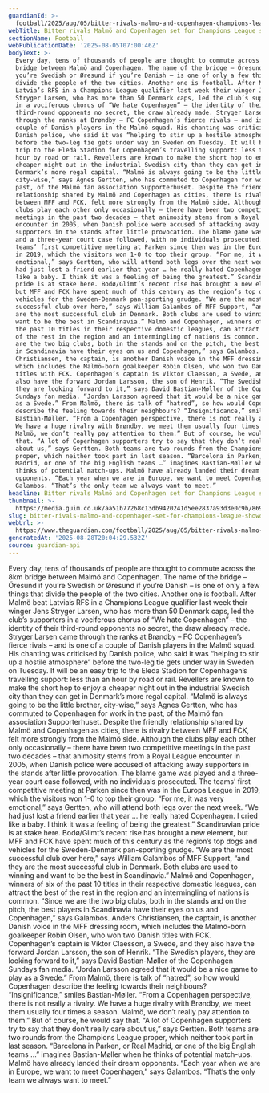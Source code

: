 ```yaml
---
guardianId: >-
  football/2025/aug/05/bitter-rivals-malmo-and-copenhagen-champions-league-football
webTitle: Bitter rivals Malmö and Copenhagen set for Champions League showdown
sectionName: Football
webPublicationDate: '2025-08-05T07:00:46Z'
bodyText: >-
  Every day, tens of thousands of people are thought to commute across the 8km
  bridge between Malmö and Copenhagen. The name of the bridge – Öresund if
  you’re Swedish or Øresund if you’re Danish – is one of only a few things that
  divide the people of the two cities. Another one is football. After Malmö beat
  Latvia’s RFS in a Champions League qualifier last week their winger Jens
  Stryger Larsen, who has more than 50 Denmark caps, led the club’s supporters
  in a vociferous chorus of “We hate Copenhagen” – the identity of their
  third-round opponents no secret, the draw already made. Stryger Larsen came
  through the ranks at Brøndby – FC Copenhagen’s fierce rivals – and is one of a
  couple of Danish players in the Malmö squad. His chanting was criticised by
  Danish police, who said it was “helping to stir up a hostile atmosphere”
  before the two-leg tie gets under way in Sweden on Tuesday. It will be an easy
  trip to the Eleda Stadion for Copenhagen’s travelling support: less than an
  hour by road or rail. Revellers are known to make the short hop to enjoy a
  cheaper night out in the industrial Swedish city than they can get in
  Denmark’s more regal capital. “Malmö is always going to be the little brother,
  city-wise,” says Agnes Gertten, who has commuted to Copenhagen for work in the
  past, of the Malmö fan association Supporterhuset. Despite the friendly
  relationship shared by Malmö and Copenhagen as cities, there is rivalry
  between MFF and FCK, felt more strongly from the Malmö side. Although the
  clubs play each other only occasionally – there have been two competitive
  meetings in the past two decades – that animosity stems from a Royal League
  encounter in 2005, when Danish police were accused of attacking away
  supporters in the stands after little provocation. The blame game was played
  and a three-year court case followed, with no individuals prosecuted. The
  teams’ first competitive meeting at Parken since then was in the Europa League
  in 2019, which the visitors won 1-0 to top their group. “For me, it was very
  emotional,” says Gertten, who will attend both legs over the next week. “We
  had just lost a friend earlier that year … he really hated Copenhagen. I cried
  like a baby. I think it was a feeling of being the greatest.” Scandinavian
  pride is at stake here. Bodø/Glimt’s recent rise has brought a new element,
  but MFF and FCK have spent much of this century as the region’s top dogs and
  vehicles for the Sweden-Denmark pan-sporting grudge. “We are the most
  successful club over here,” says William Galambos of MFF Support, “and they
  are the most successful club in Denmark. Both clubs are used to winning and
  want to be the best in Scandinavia.” Malmö and Copenhagen, winners of six of
  the past 10 titles in their respective domestic leagues, can attract the best
  of the rest in the region and an intermingling of nations is common. “Since we
  are the two big clubs, both in the stands and on the pitch, the best players
  in Scandinavia have their eyes on us and Copenhagen,” says Galambos. Anders
  Christiansen, the captain, is another Danish voice in the MFF dressing room,
  which includes the Malmö-born goalkeeper Robin Olsen, who won two Danish
  titles with FCK. Copenhagen’s captain is Viktor Claesson, a Swede, and they
  also have the forward Jordan Larsson, the son of Henrik. “The Swedish players,
  they are looking forward to it,” says David Bastian-Møller of the Copenhagen
  Sundays fan media. “Jordan Larsson agreed that it would be a nice game to play
  as a Swede.” From Malmö, there is talk of “hatred”, so how would Copenhagen
  describe the feeling towards their neighbours? “Insignificance,” smiles
  Bastian-Møller. “From a Copenhagen perspective, there is not really a rivalry.
  We have a huge rivalry with Brøndby, we meet them usually four times a season.
  Malmö, we don’t really pay attention to them.” But of course, he would say
  that. “A lot of Copenhagen supporters try to say that they don’t really care
  about us,” says Gertten. Both teams are two rounds from the Champions League
  proper, which neither took part in last season. “Barcelona in Parken, or Real
  Madrid, or one of the big English teams …” imagines Bastian-Møller when he
  thinks of potential match-ups. Malmö have already landed their dream
  opponents. “Each year when we are in Europe, we want to meet Copenhagen,” says
  Galambos. “That’s the only team we always want to meet.”
headline: Bitter rivals Malmö and Copenhagen set for Champions League showdown
thumbnail: >-
  https://media.guim.co.uk/aa51b77268c13db9420241d5ee2837a93d3e0c9b/869_345_3502_2802/500.jpg
slug: bitter-rivals-malmo-and-copenhagen-set-for-champions-league-showdown
webUrl: >-
  https://www.theguardian.com/football/2025/aug/05/bitter-rivals-malmo-and-copenhagen-champions-league-football
generatedAt: '2025-08-28T20:04:29.532Z'
source: guardian-api
---
```

Every day, tens of thousands of people are thought to commute across the 8km bridge between Malmö and Copenhagen. The name of the bridge – Öresund if you’re Swedish or Øresund if you’re Danish – is one of only a few things that divide the people of the two cities. Another one is football. After Malmö beat Latvia’s RFS in a Champions League qualifier last week their winger Jens Stryger Larsen, who has more than 50 Denmark caps, led the club’s supporters in a vociferous chorus of “We hate Copenhagen” – the identity of their third-round opponents no secret, the draw already made. Stryger Larsen came through the ranks at Brøndby – FC Copenhagen’s fierce rivals – and is one of a couple of Danish players in the Malmö squad. His chanting was criticised by Danish police, who said it was “helping to stir up a hostile atmosphere” before the two-leg tie gets under way in Sweden on Tuesday. It will be an easy trip to the Eleda Stadion for Copenhagen’s travelling support: less than an hour by road or rail. Revellers are known to make the short hop to enjoy a cheaper night out in the industrial Swedish city than they can get in Denmark’s more regal capital. “Malmö is always going to be the little brother, city-wise,” says Agnes Gertten, who has commuted to Copenhagen for work in the past, of the Malmö fan association Supporterhuset. Despite the friendly relationship shared by Malmö and Copenhagen as cities, there is rivalry between MFF and FCK, felt more strongly from the Malmö side. Although the clubs play each other only occasionally – there have been two competitive meetings in the past two decades – that animosity stems from a Royal League encounter in 2005, when Danish police were accused of attacking away supporters in the stands after little provocation. The blame game was played and a three-year court case followed, with no individuals prosecuted. The teams’ first competitive meeting at Parken since then was in the Europa League in 2019, which the visitors won 1-0 to top their group. “For me, it was very emotional,” says Gertten, who will attend both legs over the next week. “We had just lost a friend earlier that year … he really hated Copenhagen. I cried like a baby. I think it was a feeling of being the greatest.” Scandinavian pride is at stake here. Bodø/Glimt’s recent rise has brought a new element, but MFF and FCK have spent much of this century as the region’s top dogs and vehicles for the Sweden-Denmark pan-sporting grudge. “We are the most successful club over here,” says William Galambos of MFF Support, “and they are the most successful club in Denmark. Both clubs are used to winning and want to be the best in Scandinavia.” Malmö and Copenhagen, winners of six of the past 10 titles in their respective domestic leagues, can attract the best of the rest in the region and an intermingling of nations is common. “Since we are the two big clubs, both in the stands and on the pitch, the best players in Scandinavia have their eyes on us and Copenhagen,” says Galambos. Anders Christiansen, the captain, is another Danish voice in the MFF dressing room, which includes the Malmö-born goalkeeper Robin Olsen, who won two Danish titles with FCK. Copenhagen’s captain is Viktor Claesson, a Swede, and they also have the forward Jordan Larsson, the son of Henrik. “The Swedish players, they are looking forward to it,” says David Bastian-Møller of the Copenhagen Sundays fan media. “Jordan Larsson agreed that it would be a nice game to play as a Swede.” From Malmö, there is talk of “hatred”, so how would Copenhagen describe the feeling towards their neighbours? “Insignificance,” smiles Bastian-Møller. “From a Copenhagen perspective, there is not really a rivalry. We have a huge rivalry with Brøndby, we meet them usually four times a season. Malmö, we don’t really pay attention to them.” But of course, he would say that. “A lot of Copenhagen supporters try to say that they don’t really care about us,” says Gertten. Both teams are two rounds from the Champions League proper, which neither took part in last season. “Barcelona in Parken, or Real Madrid, or one of the big English teams …” imagines Bastian-Møller when he thinks of potential match-ups. Malmö have already landed their dream opponents. “Each year when we are in Europe, we want to meet Copenhagen,” says Galambos. “That’s the only team we always want to meet.”
